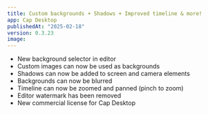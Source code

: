 ```yaml
---
title: Custom backgrounds + Shadows + Improved timeline & more!
app: Cap Desktop
publishedAt: "2025-02-18"
version: 0.3.23
image:
---
```


- New background selector in editor
- Custom images can now be used as backgrounds
- Shadows can now be added to screen and camera elements
- Backgrounds can now be blurred
- Timeline can now be zoomed and panned (pinch to zoom)
- Editor watermark has been removed
- New commercial license for Cap Desktop

